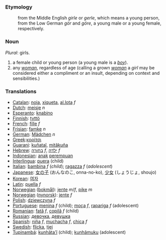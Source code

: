 ===Etymology===
:from the Middle English ''girle'' or ''gerle'', which means a young person, from the Low German ''gör'' and ''göre'', a young male or a young female, respectively.

===Noun===
''Plural'': girls.
#a female child or young person (a young male is a ''[[boy]]'').
#any ''[[woman]]'', regardless of age (calling a grown ''[[woman]]'' a ''girl'' may be considered either  a compliment or an insult, depending on context and sensibilities.)

===Translations===
*[[Catalan]]: [[noia]], [[xiqueta]], [[al.lota]] ''f''
*[[Dutch]]: [[meisje]] ''n''
*[[Esperanto]]: [[knabino]]
*[[Finnish]]: [[tyttö]]
*[[French]]: [[fille]] ''f''
*[[Frisian]]: [[famke]] ''n''
*[[German]]: [[Mädchen]] ''n''
*[[Greek]]:[[κορίτσι]]
*[[Guarani]]: [[kuñataĩ]], [[mitãkuña]]
*[[Hebrew]]: [[בחורה]] ''f'', [[ילדה]] ''f''
*[[Indonesian]]: [[anak]] [[perempuan]]
*[[Interlingua]]: [[puera]] (child)
*[[Italian]]: [[bambina]] ''f'' (''child''); [[ragazza]] ''f'' (''adolescent'')
*[[Japanese]]: [[女の子]] (おんなのこ, onna-no-ko), [[少女]] (しょうじょ, shoujo)
*[[Korean]]: [[여자]]
*[[Latin]]: [[puella]] ''f''
*[[Norwegian]] ([[bokmål]]): [[jente]] ''m''/''f'', [[pike]] ''m''
*[[Norwegian]] ([[nynorsk]]): [[jente]] ''f''
*[[Polish]]: [[dziewczyna]] ''f''
*[[Portuguese]]: [[menina]] ''f'' (child); [[moça]] ''f'', [[rapariga]] ''f'' (adolescent)
*[[Romanian]]: [[fată]] ''f'', [[copilă]] ''f'' (child)
*[[Russian]]: [[девочка]], [[девушка]]
*[[Spanish]]: [[niña]] ''f'', [[muchacha]] ''f'', [[chica]] ''f''
*[[Swedish]]: [[flicka]], [[tjej]]
*[[Tupinambá]]: [[kunhãta'ĩ]] (child); [[kunhãmuku]] (adolescent)